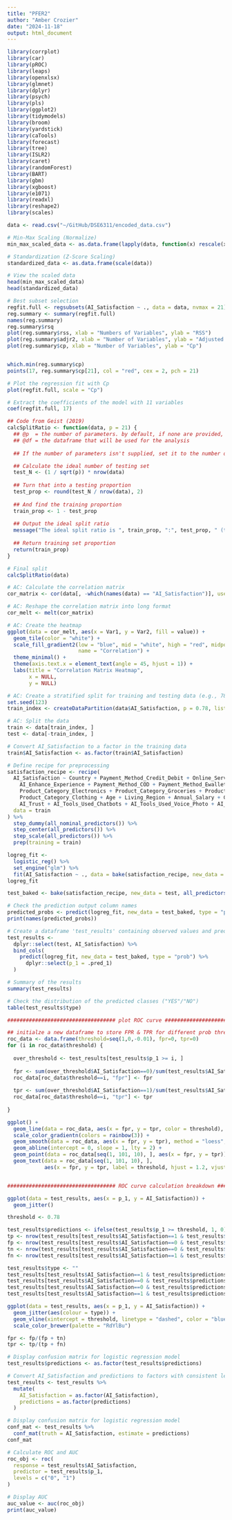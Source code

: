 ```yaml
---
title: "PFER2"
author: "Amber Crozier"
date: "2024-11-18"
output: html_document
---
```


```r
library(corrplot)
library(car)
library(pROC)
library(leaps)
library(openxlsx)
library(glmnet)
library(dplyr)
library(psych)
library(pls)
library(ggplot2)
library(tidymodels)
library(broom)
library(yardstick)
library(caTools)
library(forecast)
library(tree)
library(ISLR2)
library(caret)
library(randomForest)
library(BART)
library(gbm)
library(xgboost)
library(e1071)
library(readxl)
library(reshape2)
library(scales)

data <- read.csv("~/GitHub/DSE6311/encoded_data.csv")
```


```r
# Min-Max Scaling (Normalize)
min_max_scaled_data <- as.data.frame(lapply(data, function(x) rescale(x, to = c(0, 1))))

# Standardization (Z-Score Scaling)
standardized_data <- as.data.frame(scale(data))

# View the scaled data
head(min_max_scaled_data)
head(standardized_data)
```

```r
# Best subset selection
regfit.full <- regsubsets(AI_Satisfaction ~ ., data = data, nvmax = 21)
reg.summary <- summary(regfit.full)
names(reg.summary)
reg.summary$rsq
plot(reg.summary$rss, xlab = "Numbers of Variables", ylab = "RSS")
plot(reg.summary$adjr2, xlab = "Number of Variables", ylab = "Adjusted RSq")
plot(reg.summary$cp, xlab = "Number of Variables", ylab = "Cp")


which.min(reg.summary$cp)
points(17, reg.summary$cp[21], col = "red", cex = 2, pch = 21)

# Plot the regression fit with Cp
plot(regfit.full, scale = "Cp")

# Extract the coefficients of the model with 11 variables
coef(regfit.full, 17)
```


```r
## Code from Geist (2019)
calcSplitRatio <- function(data, p = 21) {
  ## @p  = the number of parameters. by default, if none are provided, the number of columns (predictors) in the dataset are used
  ## @df = the dataframe that will be used for the analysis
  
  ## If the number of parameters isn't supplied, set it to the number of features minus 1 for the target

  ## Calculate the ideal number of testing set
  test_N <- (1 / sqrt(p)) * nrow(data)
  
  ## Turn that into a testing proportion
  test_prop <- round(test_N / nrow(data), 2)
  
  ## And find the training proportion
  train_prop <- 1 - test_prop
  
  ## Output the ideal split ratio
  message("The ideal split ratio is ", train_prop, ":", test_prop, " (training:testing)")
  
  ## Return training set proportion
  return(train_prop)
}

# Final split
calcSplitRatio(data)
```


```r
# AC: Calculate the correlation matrix
cor_matrix <- cor(data[, -which(names(data) == "AI_Satisfaction")], use = "pairwise.complete.obs")

# AC: Reshape the correlation matrix into long format
cor_melt <- melt(cor_matrix)

# AC: Create the heatmap
ggplot(data = cor_melt, aes(x = Var1, y = Var2, fill = value)) +
  geom_tile(color = "white") +
  scale_fill_gradient2(low = "blue", mid = "white", high = "red", midpoint = 0,
                       name = "Correlation") +
  theme_minimal() +
  theme(axis.text.x = element_text(angle = 45, hjust = 1)) +
  labs(title = "Correlation Matrix Heatmap",
       x = NULL,
       y = NULL)
```


```r
# AC: Create a stratified split for training and testing data (e.g., 78-22 split)
set.seed(123)  
train_index <- createDataPartition(data$AI_Satisfaction, p = 0.78, list = FALSE)

# AC: Split the data
train <- data[train_index, ]
test <- data[-train_index, ]
```



```r
# Convert AI_Satisfaction to a factor in the training data
train$AI_Satisfaction <- as.factor(train$AI_Satisfaction)

# Define recipe for preprocessing
satisfaction_recipe <- recipe(
  AI_Satisfaction ~ Country + Payment_Method_Credit_Debit + Online_Service_Preference + 
    AI_Enhance_Experience + Payment_Method_COD + Payment_Method_Ewallet + Product_Category_Appliances +
    Product_Category_Electronics + Product_Category_Groceries + Product_Category_Personal_Care +
    Product_Category_Clothing + Age + Living_Region + Annual_Salary + Gender + Education + AI_Usage +
    AI_Trust + AI_Tools_Used_Chatbots + AI_Tools_Used_Voice_Photo + AI_Tools_Used_Virtual_Assistant, 
  data = train
) %>%
  step_dummy(all_nominal_predictors()) %>%
  step_center(all_predictors()) %>%
  step_scale(all_predictors()) %>%
  prep(training = train)

logreg_fit <- 
  logistic_reg() %>%
  set_engine("glm") %>%
  fit(AI_Satisfaction ~ ., data = bake(satisfaction_recipe, new_data = train))
logreg_fit

test_baked <- bake(satisfaction_recipe, new_data = test, all_predictors())

# Check the prediction output column names
predicted_probs <- predict(logreg_fit, new_data = test_baked, type = "prob")
print(names(predicted_probs))

# Create a dataframe 'test_results' containing observed values and predicted probabilities
test_results <- 
  dplyr::select(test, AI_Satisfaction) %>%
  bind_cols(
    predict(logreg_fit, new_data = test_baked, type = "prob") %>%
      dplyr::select(p_1 = .pred_1)
  )

# Summary of the results
summary(test_results)

# Check the distribution of the predicted classes ("YES"/"NO")
table(test_results$type)
```


```r
################################### plot ROC curve ###################################

## initialze a new dataframe to store FPR & TPR for different prob thresholds
roc_data <- data.frame(threshold=seq(1,0,-0.01), fpr=0, tpr=0)
for (i in roc_data$threshold) {
  
  over_threshold <- test_results[test_results$p_1 >= i, ]
  
  fpr <- sum(over_threshold$AI_Satisfaction==0)/sum(test_results$AI_Satisfaction==0)
  roc_data[roc_data$threshold==i, "fpr"] <- fpr
  
  tpr <- sum(over_threshold$AI_Satisfaction==1)/sum(test_results$AI_Satisfaction==1)
  roc_data[roc_data$threshold==i, "tpr"] <- tpr
  
}

ggplot() +
  geom_line(data = roc_data, aes(x = fpr, y = tpr, color = threshold), linewidth = 3) +
  scale_color_gradientn(colors = rainbow(3)) +
  geom_smooth(data = roc_data, aes(x = fpr, y = tpr), method = "loess", span = 0.3) +
  geom_abline(intercept = 0, slope = 1, lty = 2) +
  geom_point(data = roc_data[seq(1, 101, 10), ], aes(x = fpr, y = tpr)) +
  geom_text(data = roc_data[seq(1, 101, 10), ],
            aes(x = fpr, y = tpr, label = threshold, hjust = 1.2, vjust = -0.2))


################################### ROC curve calculation breakdown ###################################

ggplot(data = test_results, aes(x = p_1, y = AI_Satisfaction)) +
  geom_jitter()

threshold <- 0.78

test_results$predictions <- ifelse(test_results$p_1 >= threshold, 1, 0)
tp <- nrow(test_results[test_results$AI_Satisfaction==1 & test_results$predictions==1, ])
fp <- nrow(test_results[test_results$AI_Satisfaction==0 & test_results$predictions==1, ])
tn <- nrow(test_results[test_results$AI_Satisfaction==0 & test_results$predictions==0, ])
fn <- nrow(test_results[test_results$AI_Satisfaction==1 & test_results$predictions==0, ])

test_results$type <- ""
test_results[test_results$AI_Satisfaction==1 & test_results$predictions==1, "type"] <- "tp"
test_results[test_results$AI_Satisfaction==0 & test_results$predictions==1, "type"] <- "fp"
test_results[test_results$AI_Satisfaction==0 & test_results$predictions==0, "type"] <- "tn"
test_results[test_results$AI_Satisfaction==1 & test_results$predictions==0, "type"] <- "fn"

ggplot(data = test_results, aes(x = p_1, y = AI_Satisfaction)) +
  geom_jitter(aes(colour = type)) +
  geom_vline(xintercept = threshold, linetype = "dashed", color = "blue", linewidth = 1.5) +
  scale_color_brewer(palette = "RdYlBu")

fpr <- fp/(fp + tn)
tpr <- tp/(tp + fn)

# Display confusion matrix for logistic regression model
test_results$predictions <- as.factor(test_results$predictions)

# Convert AI_Satisfaction and predictions to factors with consistent levels
test_results <- test_results %>%
  mutate(
    AI_Satisfaction = as.factor(AI_Satisfaction),
    predictions = as.factor(predictions)
  )

# Display confusion matrix for logistic regression model
conf_mat <- test_results %>%
  conf_mat(truth = AI_Satisfaction, estimate = predictions)
conf_mat

# Calculate ROC and AUC
roc_obj <- roc(
  response = test_results$AI_Satisfaction,
  predictor = test_results$p_1,
  levels = c("0", "1")
)

# Display AUC
auc_value <- auc(roc_obj)
print(auc_value)
```